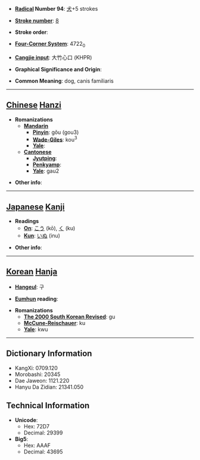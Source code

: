 * '''[[Wiktionary:Chinese radical index| Radical]] Number 94''': [[Wiktionary:Chinese radical index 犬|犬]]+5 strokes

* '''[[Wiktionary:Chinese total strokes index|Stroke number]]''': [[Wiktionary:Chinese total strokes index 8|8]]

* '''Stroke order''': 

* '''[[Wiktionary:Chinese four corner index|Four-Corner System]]''': 4722<sub>0</sub>

* '''[[Wiktionary:Chinese Cangjie index|Cangjie input]]''': 大竹心口 (KHPR)

* '''Graphical Significance and Origin''': 

* '''Common Meaning''': dog, canis familiaris

----

== [[Chinese]] [[Hanzi]] ==

* '''Romanizations'''
** '''[[Mandarin]]'''
*** '''[[Pinyin]]''': gǒu (gou3)
*** '''[[Wade-Giles]]''': kou<sup>3</sup>
*** '''[[Yale]]''': 
** '''[[Cantonese]]'''
*** '''[[Jyutping]]''':
*** '''[[Penkyamp]]''': 
*** '''[[Yale]]''': gau2

* '''Other info''': 

----

== [[Japanese]] [[Kanji]] ==

* '''Readings'''
** '''[[On]]''': [[こう]] (kō), [[く]] (ku)
** '''[[Kun]]''': [[いぬ]] (inu)

* '''Other info''':  

----

== [[Korean]] [[Hanja]] ==

* '''[[Hangeul]]''': 구

* '''[[Eumhun]] reading''': 

* '''Romanizations'''
** '''[[The 2000 South Korean Revised Romanization|The 2000 South Korean Revised]]''': gu
** '''[[McCune-Reischauer]]''': ku
** '''[[Yale]]''': kwu

----

== Dictionary Information ==

* KangXi: 0709.120
* Morobashi: 20345
* Dae Jaweon: 1121.220
* Hanyu Da Zidian: 21341.050

== Technical Information ==

* '''Unicode''':
** Hex: 72D7
** Decimal: 29399
* '''Big5''':
** Hex: AAAF
** Decimal: 43695